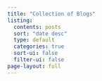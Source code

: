 ```yaml
---
title: "Collection of Blogs"
listing:
  contents: posts
  sort: "date desc"
  type: default
  categories: true
  sort-ui: false
  filter-ui: false
page-layout: full
---
```


 

